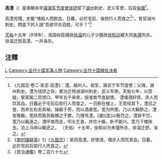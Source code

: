 '''高澧'''（{{bd|9世纪||918年|catIdx=G}}）是唐朝末年[[镇海军节度使|镇海军节度使]][[钱镠|钱镠]]部下[[湖州|湖州]]刺史、武义军使，后投[[吴国_(五代十国)|吳國]]<ref>《九国志·卷二·吴志·高澧》：澧。越州人。祖宝，唐武宁军节度使；父瑰，湖州刺史。澧为钱镠之将，累功迁特进湖州刺史、武义军使。天佑七年，以受疑，挈家属二百馀口、甲卒五千来奔，授淮南节度副使。 澧嗜酒好侠，杀人而饮其血。日暮必于宅前后掠行人而食之。一日醉在楼上，王宽经其下，澧召之登，而命左右去其梯，操鋋于旁，而以酒虐宽。宽为所图，乃以大觞酢之，澧皆推觞。宽跃而取其鋋横之于膝，乃慢骂澧。(速)[连]以觞罚之。澧辞不饮，宽乃以鋋逐之。澧环席而走，叩头乞哀，并饮十觞，卧不能兴。宽乃下楼徐去。泊上马命以鋋还之。 （天佑）十五年，徐知训为朱瑾所杀，徐温迁怒，诛之。</ref>。

高澧兇殘，史載“嗜殺人而飲血，日暮，必於宅前，後掠行人而食之<ref>《[[南村辍耕录|南村辍耕录]]》引《[[九国志|九国志]]》：吴将高澧，好使酒，嗜杀人而饮其血。日暮，必於宅前后掠行人而食之。</ref>”。曾官湖州刺史，問底下的人說“吾欲尽杀百姓，可乎？”<ref>《資治通鑑》卷二百六十七</ref>

[[天祐_(唐朝)|天祐]]十五年（918年），吴国权臣摄政[[徐温|徐温]]的儿子少摄政[[徐知训|徐知训]]被大将[[朱瑾|朱瑾]]所杀。徐温迁怒高澧，一并诛杀。

== 注釋 ==
{{reflist}}

{{DEFAULTSORT:G}}
[[Category:高姓|L]]
[[Category:五代十国军事人物|Category:五代十国军事人物]]
[[Category:五代十国被处决者|Category:五代十国被处决者]]